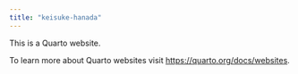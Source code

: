 ```yaml
---
title: "keisuke-hanada"
---
```


This is a Quarto website.

To learn more about Quarto websites visit <https://quarto.org/docs/websites>.
